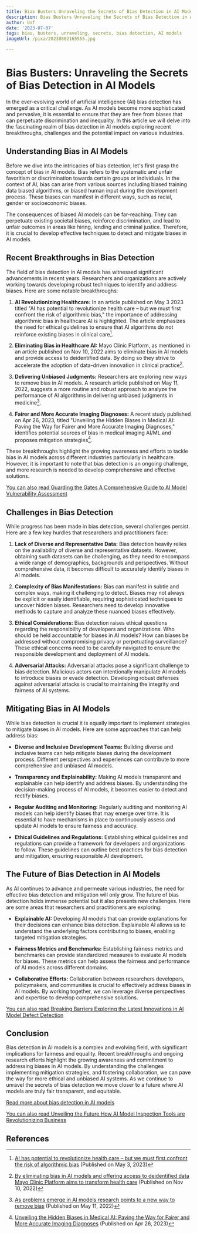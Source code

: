 ```yaml
---
title: Bias Busters Unraveling the Secrets of Bias Detection in AI Models
description: Bias Busters Unraveling the Secrets of Bias Detection in AI Models
author: Usf
date: '2023-07-07'
tags: bias, busters, unraveling, secrets, bias detection, AI models
imageUrl: /pixa/20230802165555.jpg

---
```

# Bias  Busters: Unraveling the Secrets of Bias Detection in AI Models

In the ever-evolving world of artificial intelligence (AI) bias detection has emerged as a critical challenge. As AI models become more sophisticated and  pervasive, it is essential  to ensure that they are free from biases that can perpetuate discrimination and inequality. In  this article we will delve into the fascinating realm of bias detection in AI models exploring recent breakthroughs, challenges and the potential  impact  on various industries.

## Understanding Bias in  AI Models

Before we dive into the intricacies  of bias detection, let's first grasp the concept of  bias in  AI  models. Bias refers to the systematic and unfair favoritism or discrimination  towards certain groups or individuals. In the context of AI, bias can arise from various sources including biased  training  data biased algorithms, or biased human input during the development process. These biases can manifest in  different  ways, such as racial, gender or socioeconomic biases.

The consequences of  biased  AI models  can be far-reaching.  They can perpetuate existing societal biases, reinforce discrimination, and  lead to unfair outcomes  in areas like hiring, lending and criminal justice. Therefore, it  is crucial to develop effective techniques  to  detect and mitigate biases in AI models.

## Recent Breakthroughs in Bias Detection

The  field of bias detection in AI models has witnessed significant advancements in recent years. Researchers and organizations  are actively working towards developing robust techniques to identify and address biases. Here are some notable breakthroughs:

1. **AI Revolutionizing Healthcare:** In an  article published on May 3 2023 titled "AI has potential to revolutionize health care – but we must first confront the risk of algorithmic bias,"  the importance of addressing algorithmic bias in healthcare AI is highlighted. The article emphasizes  the need for ethical guidelines to ensure that AI algorithms  do not reinforce existing biases in clinical care[^1^].

2.  **Eliminating Bias  in Healthcare AI:** Mayo Clinic Platform, as mentioned in an article published on Nov 10, 2022 aims to eliminate bias in AI models and provide access to deidentified data. By doing so they strive to accelerate the adoption of data-driven innovation in clinical practice[^2^].

3. **Delivering Unbiased Judgments:** Researchers are exploring new ways to remove bias  in AI models. A research article published  on May 11, 2022, suggests a  more routine and robust approach to analyze the performance of AI algorithms  in delivering unbiased judgments in  medicine[^3^].

4. **Fairer and More Accurate  Imaging Diagnoses:**  A recent study published on Apr 26, 2023, titled  "Unveiling the Hidden Biases in Medical AI: Paving the Way for Fairer and  More Accurate Imaging Diagnoses," identifies potential  sources of bias in medical imaging  AI/ML and proposes mitigation strategies[^4^].

These breakthroughs highlight the growing awareness and efforts to tackle bias in AI models across different industries particularly in healthcare. However, it is important to note that bias detection is an ongoing  challenge, and more research is needed to develop comprehensive and effective solutions.

[You can also read  Guarding the Gates A Comprehensive Guide to AI Model Vulnerability Assessment](Guarding%20the%20Gates%20A%20Comprehensive%20Guide%20to%20AI%20Model%20Vulnerability%20Assessment)


## Challenges in  Bias Detection

While progress has been made in bias detection, several challenges persist. Here are a few key hurdles that researchers and  practitioners  face:

1. **Lack of Diverse and Representative Data:** Bias detection heavily relies on the availability of diverse  and representative datasets. However, obtaining such datasets can be challenging, as they need to  encompass a wide range  of  demographics, backgrounds  and perspectives. Without  comprehensive data, it becomes difficult to accurately identify biases in AI models.

2. **Complexity of Bias Manifestations:** Bias  can manifest  in subtle and complex ways, making it challenging to detect. Biases may not always be explicit or easily identifiable,  requiring sophisticated  techniques  to uncover  hidden biases. Researchers need to develop innovative methods to capture and analyze these  nuanced biases effectively.

3. **Ethical Considerations:** Bias detection raises ethical questions regarding the responsibility of  developers and organizations. Who should be held accountable for  biases in AI models? How can biases be  addressed without compromising privacy or  perpetuating  surveillance? These  ethical concerns need to be carefully navigated to ensure the responsible development and  deployment  of AI models.

4. **Adversarial Attacks:** Adversarial attacks pose a significant challenge to bias detection. Malicious actors can intentionally manipulate AI models to introduce biases or evade detection. Developing robust defenses against adversarial attacks is crucial to maintaining the integrity and fairness of AI systems.

## Mitigating Bias in AI Models

While bias detection is crucial it is equally important to implement strategies to mitigate biases in AI models. Here are some approaches that  can help address bias:

- **Diverse and Inclusive Development  Teams:** Building diverse and inclusive  teams can help mitigate biases during the development process. Different perspectives and experiences can contribute to more comprehensive and unbiased AI models.

- **Transparency and Explainability:**  Making AI models transparent and explainable can  help identify  and address biases. By understanding the decision-making process of  AI models, it  becomes easier  to detect and rectify biases.

- **Regular Auditing and Monitoring:** Regularly auditing and monitoring AI models  can help identify biases that  may emerge over time. It is essential to have mechanisms in place to  continuously assess and update AI  models to ensure fairness and accuracy.

-  **Ethical  Guidelines and Regulations:**  Establishing ethical guidelines  and regulations can provide a framework  for developers and organizations to follow. These guidelines can outline best  practices for bias  detection and mitigation, ensuring  responsible AI development.

## The Future of Bias Detection in AI Models

As AI continues to advance and  permeate various industries, the need for effective bias detection and mitigation will only grow. The future of bias detection holds immense potential but it also presents new challenges. Here are some areas that researchers and practitioners are exploring:

- **Explainable AI:** Developing AI models that can provide explanations for their decisions can enhance  bias detection. Explainable AI allows us to understand the underlying factors contributing to  biases, enabling targeted mitigation strategies.

- **Fairness Metrics and Benchmarks:** Establishing fairness metrics and benchmarks can provide standardized measures to evaluate AI models for biases. These metrics can help assess the fairness and performance of AI models  across different domains.

- **Collaborative Efforts:** Collaboration between researchers developers, policymakers, and  communities is crucial to effectively address biases in AI models. By working  together, we can leverage diverse perspectives and  expertise to develop comprehensive solutions.

[You can also read Breaking Barriers Exploring the Latest Innovations in  AI Model Defect Detection](Breaking%20Barriers%20Exploring%20the%20Latest%20Innovations%20in%20AI%20Model%20Defect%20Detection)


## Conclusion

Bias detection in  AI models is a complex and  evolving field, with significant implications for fairness  and equality. Recent breakthroughs and ongoing research efforts highlight the growing awareness  and commitment to addressing biases  in AI models. By understanding the challenges implementing mitigation strategies, and fostering collaboration,  we can pave  the way for more ethical and unbiased AI systems. As we continue to  unravel  the secrets  of bias detection  we move closer to a future where AI models are truly fair transparent, and equitable.

[Read more about bias detection in AI models](https://aimodelcheck.com/bias-detection-in-ai-models)

[You can also  read Unveiling the Future How AI Model Inspection Tools are  Revolutionizing Business](Unveiling%20the%20Future%20How%20AI%20Model%20Inspection%20Tools%20are%20Revolutionizing%20Business)


## References

[^1^]: [AI has potential to  revolutionize health care – but we must first  confront the  risk  of algorithmic bias](https://theconversation.com/ai-has-potential-to-revolutionise-health-care-but-we-must-first-confront-the-risk-of-algorithmic-bias-204112) (Published on May 3, 2023)

[^2^]: [By eliminating bias in AI models  and offering access to deidentified data Mayo Clinic Platform aims to transform health care](https://newsnetwork.mayoclinic.org/discussion/by-eliminating-bias-in-ai-models-and-offering-access-to-deidentified-data-mayo-clinic-platform-aims-to-transform-health-care/)  (Published  on Nov 10, 2022)

[^3^]: [As problems emerge  in AI models research points  to a new way  to remove bias](https://www.statnews.com/2022/05/11/researchers-look-to-deliver-unbiased-judgment-of-ai-bias-in-medicine/) (Published on May 11, 2022)

[^4^]: [Unveiling the Hidden Biases in Medical AI: Paving the Way for Fairer and More Accurate Imaging Diagnoses](https://neurosciencenews.com/ai-medical-imaging-23117/)  (Published on Apr 26, 2023)
